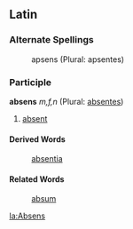 ==Latin==
===Alternate Spellings===
:apsens (Plural: apsentes)
===Participle===
'''absens''' ''m,f,n'' (Plural: [[absentes]])

#[[absent]]
====Derived Words====
:[[absentia]]
====Related Words====
:[[absum]]


[[la:Absens]]